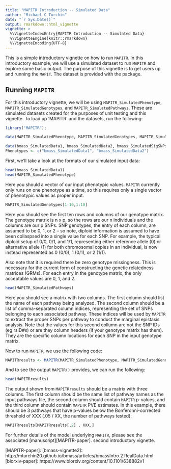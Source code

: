 ```yaml
---
title: "MAPITR Introduction -- Simulated Data"
author: "Michael C Turchin"
date: "`r Sys.Date()`"
output: rmarkdown::html_vignette
vignette: >
  %\VignetteIndexEntry{MAPITR Introduction -- Simulated Data}
  %\VignetteEngine{knitr::rmarkdown}
  %\VignetteEncoding{UTF-8}
---
```


This is a simple introductory vignette on how to run `MAPITR`. In this introductory example, we will use a simulated dataset to run `MAPITR` and explore some basic output. The purpose of this vignette is to get users up and running the `MAPIT`. The dataset is provided with the package.

## Running `MAPITR`

For this introductory vignette, we will be using `MAPITR_SimulatedPhenotype`, `MAPITR_SimulatedGenotypes`, and `MAPITR_SimulatedPathways`. These are simulated datasets created for the purposes of unit testing and this vignette. To load up 'MAPITR' and the datasets, run the following:

```r
library("MAPITR");

data(MAPITR_SimulatedPhenotype, MAPITR_SimulatedGenotypes, MAPITR_SimulatedPathways)

data(bmass_SimulatedData1, bmass_SimulatedData2, bmass_SimulatedSigSNPs)
Phenotypes <- c("bmass_SimulatedData1", "bmass_SimulatedData2")
```

First, we'll take a look at the formats of our simulated input data:

```r
head(bmass_SimulatedData1)
head(MAPITR_SimulatedPhenotype)
```

Here you should a vector of our input phenotypic values. `MAPITR` currently only runs on one phenotype as a time, so this requires only a single vector of phenotypic values as proper input. 

```r
MAPITR_SimulatedGenotypes[1:10,1:10]
```

Here you should see the first ten rows and columns of our genotype matrix. The genotype matrix is n x p, so the rows are our n individuals and the columns are our p SNPs. SNP genotypes, the entry of each column, are assumed to be 0, 1, or 2 -- so note, diploid information is assumed to have been collaspsed into a single value for each SNP. For example, the typical diploid setup of 0/0, 0/1, and 1/1, representing either reference allele (0) or alternative allele (1) for both chromosomal copies in an individual, is now instead represented as 0 (0/0), 1 (0/1), or 2 (1/1).

Also note that it is required there be zero genotype missingness. This is necessary for the current form of constructing the genetic relatedness matrices (GRMs). For each entry in the genotype matrix, the only acceptable values are 0, 1, and 2. 

```r
head(MAPITR_SimulatedPathways)
```

Here you should see a matrix with two columns. The first column should list the name of each pathway being analyzed. The second column should be a list of comma-separated column indices, representing the set of SNPs belonging to each associated pathway. These indices will be used by `MAPITR` to extract the proper SNPs per pathway to conduct the marginal epistasis analysis. Note that the values for this second collumn are not the SNP IDs (eg rsID#s) or are they column headers (if your genotype matrix has them). They are the specific column locations for each SNP in the input genotype matrix.

Now to run `MAPITR`, we use the following code:

```r
MAPITRresults <- MAPITR(MAPITR_SimulatedPhenotype, MAPITR_SimulatedGenotypes, MAPITR_SimulatedPathways)
```

And to see the output `MAPITR()` provides, we can run the following:

```r
head(MAPITRresults)
```

The output shown from `MAPITRresults` should be a matrix with three columns. The first column should be the same list of pathway names as the input pathways file, the second column should contain `MAPITR` p-values, and the third column should contain `MAPITR` PVE estimates. In this example, there should be 3 pathways that have p-values below the Bonferonni-corrected threshold of XXX (.05 / XX, the number of pathways tested):

```r
MAPITRresults[MAPITRresults[,2] , XXX,]
```



For further details of the model underlying `MAPITR`, please see the associated [manuscript][MAPITR-paper]. 
second introductory vignette.

[MAPITR-paper]:
[bmass-vignette2]: http://mturchin20.github.io/bmass/articles/bmassIntro.2.RealData.html
[biorxiv-paper]: https://www.biorxiv.org/content/10.1101/638882v1

